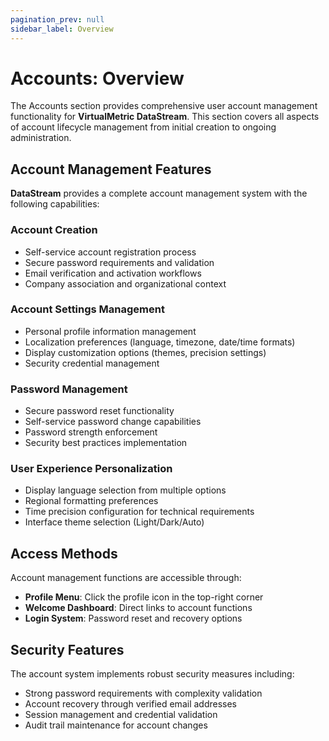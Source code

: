 ```yaml
---
pagination_prev: null
sidebar_label: Overview
---
```


# Accounts: Overview

The Accounts section provides comprehensive user account management functionality for **VirtualMetric DataStream**. This section covers all aspects of account lifecycle management from initial creation to ongoing administration.

## Account Management Features

**DataStream** provides a complete account management system with the following capabilities:

### Account Creation
- Self-service account registration process
- Secure password requirements and validation
- Email verification and activation workflows
- Company association and organizational context

### Account Settings Management
- Personal profile information management
- Localization preferences (language, timezone, date/time formats)
- Display customization options (themes, precision settings)
- Security credential management

### Password Management
- Secure password reset functionality
- Self-service password change capabilities
- Password strength enforcement
- Security best practices implementation

### User Experience Personalization
- Display language selection from multiple options
- Regional formatting preferences
- Time precision configuration for technical requirements
- Interface theme selection (Light/Dark/Auto)

## Access Methods

Account management functions are accessible through:
- **Profile Menu**: Click the profile icon in the top-right corner
- **Welcome Dashboard**: Direct links to account functions
- **Login System**: Password reset and recovery options

## Security Features

The account system implements robust security measures including:
- Strong password requirements with complexity validation
- Account recovery through verified email addresses
- Session management and credential validation
- Audit trail maintenance for account changes